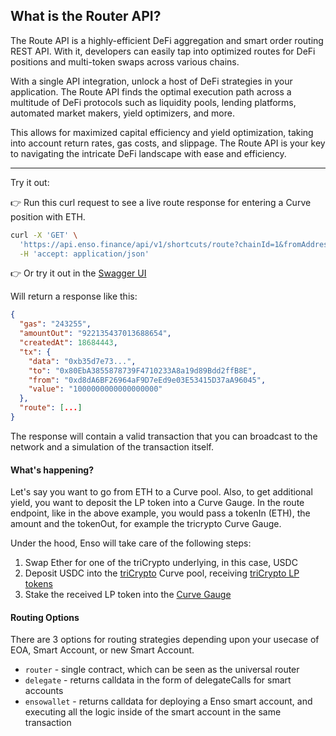 
## What is the Router API?

The Route API is a highly-efficient DeFi aggregation and smart order routing REST API. With it, developers can easily tap into optimized routes for DeFi positions and multi-token swaps across various chains.

With a single API integration, unlock a host of DeFi strategies in your application. The Route API finds the optimal execution path across a multitude of DeFi protocols such as liquidity pools, lending platforms, automated market makers, yield optimizers, and more.

This allows for maximized capital efficiency and yield optimization, taking into account return rates, gas costs, and slippage. The Route API is your key to navigating the intricate DeFi landscape with ease and efficiency.

---

<Callout type="info" emoji="💡">
  Try it out:
</Callout>

👉 Run this curl request to see a live route response for entering a Curve position with ETH.

```bash copy
curl -X 'GET' \
  'https://api.enso.finance/api/v1/shortcuts/route?chainId=1&fromAddress=0xd8da6bf26964af9d7eed9e03e53415d37aa96045&receiver=0xd8da6bf26964af9d7eed9e03e53415d37aa96045&spender=0xd8da6bf26964af9d7eed9e03e53415d37aa96045&amountIn=1000000000000000000&slippage=300&tokenIn=0xeeeeeeeeeeeeeeeeeeeeeeeeeeeeeeeeeeeeeeee&tokenOut=0x06325440d014e39736583c165c2963ba99faf14e&routingStrategy=router' \
  -H 'accept: application/json'
```

👉 Or try it out in the [Swagger UI](https://api.enso.finance/api#/shortcuts/RouterController_routeShortcutTransaction)

Will return a response like this:

```json
{
  "gas": "243255",
  "amountOut": "922135437013688654",
  "createdAt": 18684443,
  "tx": {
    "data": "0xb35d7e73...",
    "to": "0x80EbA3855878739F4710233A8a19d89Bdd2ffB8E",
    "from": "0xd8dA6BF26964aF9D7eEd9e03E53415D37aA96045",
    "value": "1000000000000000000"
  },
  "route": [...]
}

```

The response will contain a valid transaction that you can broadcast to the network and a simulation of the transaction itself.

#### What's happening?

Let's say you want to go from ETH to a Curve pool. Also, to get additional yield, you want to deposit the LP token into a Curve Gauge.
In the route endpoint, like in the above example, you would pass a tokenIn (ETH), the amount and the tokenOut, for example the tricrypto Curve Gauge.

Under the hood, Enso will take care of the following steps:

1. Swap Ether for one of the triCrypto underlying, in this case, USDC
2. Deposit USDC into the [triCrypto](https://etherscan.io/address/0xbebc44782c7db0a1a60cb6fe97d0b483032ff1c7) Curve pool, receiving [triCrypto LP tokens](https://etherscan.io/address/0x6c3f90f043a72fa612cbac8115ee7e52bde6e490)
3. Stake the received LP token into the [Curve Gauge](https://etherscan.io/address/0xbfcf63294ad7105dea65aa58f8ae5be2d9d0952a)

#### Routing Options
There are 3 options for routing strategies depending upon your usecase of EOA, Smart Account, or new Smart Account.

- `router` - single contract, which can be seen as the universal router
- `delegate` - returns calldata in the form of delegateCalls for smart accounts
- `ensowallet` - returns calldata for deploying a Enso smart account, and executing all the logic inside of the smart account in the same transaction